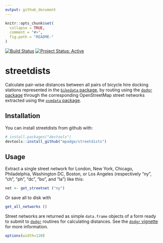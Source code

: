 ```yaml
---
output: github_document
---
```


<!-- README.md is generated from README.Rmd. Please edit that file -->

```r
knitr::opts_chunk$set(
  collapse = TRUE,
  comment = "#>",
  fig.path = "README-"
)
```

[![Build Status](https://travis-ci.org/mpadge/streetdists.svg)](https://travis-ci.org/mpadge/streetdists) 
[![Project Status: Active](http://www.repostatus.org/badges/latest/active.svg)](http://www.repostatus.org/#active)

# streetdists

Calculate pair-wise distances between all pairs of bicycle hire docking stations
represented in the [`bikedata` package](https://github.com/ropensci/bikedata),
by routing using the [`dodgr` package](https://github.com/gmost/dodgr) through
the corresponding OpenStreetMap street networks extracted using the
[`osmdata` package](https://github.com/ropensci/osmdata).

## Installation

You can install streetdists from github with:

```r
# install.packages("devtools")
devtools::install_github("mpadge/streetdists")
```

## Usage

Extract a single street network for London, New York, Chicago, Philadelphia,
Washington DC, Boston, or Los Angeles (respectively "ny", "ch", "ph", "dc",
"bo", and "la") like this:
```r
net <- get_streetnet ("ny")
```
Or save all to disk with
```r
get_all_networks ()
```
Street networks are returned as simple `data.frame` objects of a form ready to
submit to [`dodgr`](https://github.com/gmost/dodgr) routines for calculating
distances. See the [`dodgr`
vignette](https://gmost.github.io/dodgr/articles/dodgr.html) for more
information.


```r
options(width=120)
```


